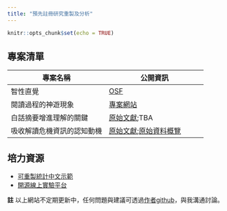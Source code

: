 ```yaml
---
title: "預先註冊研究重製及分析"
---
```


```r
knitr::opts_chunk$set(echo = TRUE)
```

## 專案清單

|專案名稱|公開資訊|
|---|---|
|智性直覺|[OSF](https://osf.io/6trj5/)|
|閱讀過程的神遊現象|[專案網站](https://scgeeker.github.io/MW_Project/)|
|白話摘要增進理解的關鍵|[原始文獻](https://doi.org/10.1525/collabra.18898);TBA|
|吸收解讀危機資訊的認知動機|[原始文獻](https://www.nature.com/articles/s41598-021-86088-3);[原始資料概覽](Projects/202107_CM/overview.html)|


## 培力資源


- [可重製統計中文示範](https://scgeeker.github.io/Reproducible_STAT/)
- [開源線上實驗平台](https://scgeeker.github.io/Online_EXP/)


**註** 以上網站不定期更新中，任何問題與建議可透過[作者github](https://github.com/SCgeeker)，與我溝通討論。